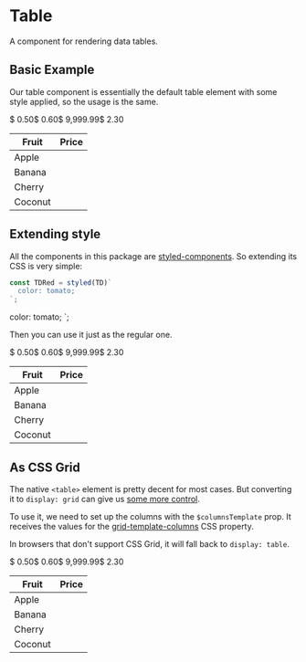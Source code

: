 

<Meta title="Layout|Table" />

# Table

A component for rendering data tables.

## Basic Example

Our table component is essentially the default table element with some style applied, so the usage is the same.

<Preview>
  <Story name="Basic">
    <Table>
      <THead>
        <TR>
          <TH>Fruit</TH>
          <TH>Price</TH>
        </TR>
      </THead>
      <TBody>
        <TR>
          <TD>Apple</TD>
          <TDBold>$ 0.50</TDBold>
        </TR>
        <TR>
          <TD>Banana</TD>
          <TDBold>$ 0.60</TDBold>
        </TR>
        <TR>
          <TD>Cherry</TD>
          <TDBold>$ 9,999.99</TDBold>
        </TR>
        <TR>
          <TD>Coconut</TD>
          <TDBold>$ 2.30</TDBold>
        </TR>
      </TBody>
    </Table>
  </Story>
</Preview>

## Extending style

All the components in this package are [styled-components](https://styled-components.com/). So extending its CSS is very simple:

<!-- This is to render in the docs -->
```js
const TDRed = styled(TD)`
  color: tomato;
`;
```
<!-- The real one, used in the story -->
  color: tomato;
`;

Then you can use it just as the regular one.

<Preview>
  <Story name="Extending Style" parameters={{
      docs: {
        transformSource: console.log
      }
    }}>
    <Table>
      <THead>
        <TR>
          <TH>Fruit</TH>
          <TH>Price</TH>
        </TR>
      </THead>
      <TBody>
        <TR>
          <TD>Apple</TD>
          <TDRed>$ 0.50</TDRed>
        </TR>
        <TR>
          <TD>Banana</TD>
          <TDRed>$ 0.60</TDRed>
        </TR>
        <TR>
          <TD>Cherry</TD>
          <TDRed>$ 9,999.99</TDRed>
        </TR>
        <TR>
          <TD>Coconut</TD>
          <TDRed>$ 2.30</TDRed>
        </TR>
      </TBody>
    </Table>
  </Story>
</Preview>

## As CSS Grid

The native `<table>` element is pretty decent for most cases. But converting it to `display: grid` can give us [some more control](https://adamlynch.com/flexible-data-tables-with-css-grid/).

To use it, we need to set up the columns with the `$columnsTemplate` prop.
It receives the values for the [grid-template-columns](https://developer.mozilla.org/en-US/docs/Web/CSS/grid-template-columns) CSS property.

In browsers that don't support CSS Grid, it will fall back to `display: table`.

<Preview>
  <Story name="As CSS Grid">
    <Table $columnsTemplate="minmax(150px, 1fr) max-content">
      <THead>
        <TR>
          <TH>Fruit</TH>
          <TH>Price</TH>
        </TR>
      </THead>
      <TBody>
        <TR>
          <TD>Apple</TD>
          <TDBold>$ 0.50</TDBold>
        </TR>
        <TR>
          <TD>Banana</TD>
          <TDBold>$ 0.60</TDBold>
        </TR>
        <TR>
          <TD>Cherry</TD>
          <TDBold>$ 9,999.99</TDBold>
        </TR>
        <TR>
          <TD>Coconut</TD>
          <TDBold>$ 2.30</TDBold>
        </TR>
      </TBody>
    </Table>
  </Story>
</Preview>